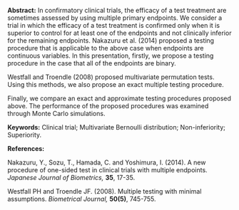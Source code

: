 <span>**Abstract:**</span> In confirmatory clinical trials, the efficacy of a test treatment are
sometimes assessed by using multiple primary endpoints. We consider a
trial in which the efficacy of a test treatment is confirmed only when
it is superior to control for at least one of the endpoints and not
clinically inferior for the remaining endpoints. Nakazuru et al. (2014)
proposed a testing procedure that is applicable to the above case when
endpoints are continuous variables. In this presentation, firstly, we
propose a testing procedure in the case that all of the endpoints are
binary.

Westfall and Troendle (2008) proposed multivariate permutation tests.
Using this methods, we also propose an exact multiple testing procedure.

Finally, we compare an exact and approximate testing procedures proposed
above. The performance of the proposed procedures was examined through
Monte Carlo simulations.

<span>**Keywords:**</span> Clinical trial; Multivariate Bernoulli
distribution; Non-inferiority; Superiority.

<span>**References:**</span>

Nakazuru, Y., Sozu, T., Hamada, C. and Yoshimura, I. (2014). A new
procedure of one-sided test in clinical trials with
multiple endpoints. *Japanese Journal of Biometrics,* **35**, 17-35.

Westfall PH and Troendle JF. (2008). Multiple testing with
minimal assumptions. *Biometrical Journal,* **50(5)**, 745-755.
